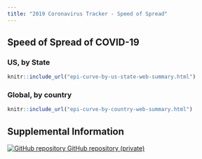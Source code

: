 ```yaml
---
title: "2019 Coronavirus Tracker - Speed of Spread"
---
```

<p id="disclaimer"></p>

## Speed of Spread of COVID-19 {.tabset .tabset-fade}

### US, by State 

```r
knitr::include_url("epi-curve-by-us-state-web-summary.html")
```
<script>iFrameResize({ log: false }, '#epi-curve-by-us-state')</script>

### Global, by country

```r
knitr::include_url("epi-curve-by-country-web-summary.html")
```
<script>iFrameResize({ log: false }, '#epi-curve-by-country')</script>


## Supplemental Information

<div class="container-frames">

<!-- Supplemental information: [html]() -->

<!-- Preprint: [download]() -->

<p>
  <a href="https://github.com/CEIDatUGA/ncov-data-summary" target="_blank">
    <img src="images/GitHub-Mark-64px.png" id="github-icon" alt="GitHub repository"/>
    GitHub repository (private)
  </a>
</p>

</div>